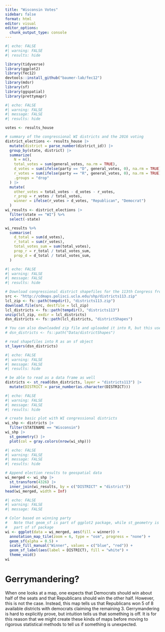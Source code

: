 ```yaml
---
title: "Wisconsin Votes"
sidebar: false
format: html
editor: visual
editor_options: 
  chunk_output_type: console
---
```


```r
#| echo: FALSE
#| warning: FALSE
#| results: hide

library(tidyverse)
library(ggplot2)
library(fec12)
devtools::install_github("baumer-lab/fec12")
library(mdsr)
library(sf)
library(ggspatial)
library(prettymapr)
```

```r
#| echo: FALSE
#| warning: FALSE
#| message: FALSE
#| results: hide

votes <- results_house

# summary of the congressional WI districts and the 2016 voting
district_elections <- results_house |>
  mutate(district = parse_number(district_id)) |>
  group_by(state, district) |>
  summarize(
    N = n(), 
    total_votes = sum(general_votes, na.rm = TRUE),
    d_votes = sum(ifelse(party == "D", general_votes, 0), na.rm = TRUE),
    r_votes = sum(ifelse(party == "R", general_votes, 0), na.rm = TRUE),
    .groups = "drop"
  ) |>
  mutate(
    other_votes = total_votes - d_votes - r_votes,
    r_prop = r_votes / total_votes,  
    winner = ifelse(r_votes > d_votes, "Republican", "Democrat")
  )
wi_results <- district_elections |>
  filter(state == "WI") %>%
  select(-state)

wi_results %>%
  summarise(
    d_total = sum(d_votes), 
    r_total = sum(r_votes), 
    total_votes_sum = sum(total_votes),
    prop_r = r_total / total_votes_sum,
    prop_d = d_total / total_votes_sum,
  )
```

```r
#| echo: FALSE
#| warning: FALSE
#| message: FALSE
#| results: hide

# Download congressional district shapefiles for the 113th Congress from a UCLA website (don't sweat the details too much)
src <- "http://cdmaps.polisci.ucla.edu/shp/districts113.zip"
lcl_zip <- fs::path(tempdir(), "districts113.zip")
download.file(src, destfile = lcl_zip)
lcl_districts <- fs::path(tempdir(), "districts113")
unzip(lcl_zip, exdir = lcl_districts)
dsn_districts <- fs::path(lcl_districts, "districtShapes")

# You can also downloaded zip file and uploaded it into R, but this uses a ton of space!
# dsn_districts <- fs::path("Data/districtShapes")

# read shapefiles into R as an sf object
st_layers(dsn_districts)
```

```r
#| echo: FALSE
#| warning: FALSE
#| message: FALSE
#| results: hide

# be able to read as a data frame as well
districts <- st_read(dsn_districts, layer = "districts113") |>
  mutate(DISTRICT = parse_number(as.character(DISTRICT)))
```

```r
#| echo: FALSE
#| warning: FALSE
#| message: FALSE
#| results: hide

# create basic plot with WI congressional districts
wi_shp <- districts |>
  filter(STATENAME == "Wisconsin")
wi_shp |>
  st_geometry() |>
  plot(col = gray.colors(nrow(wi_shp)))
```

```r
#| echo: FALSE
#| warning: FALSE
#| message: FALSE
#| results: hide

# Append election results to geospatial data
wi_merged <- wi_shp |>
  st_transform(4326) |>
  inner_join(wi_results, by = c("DISTRICT" = "district"))
head(wi_merged, width = Inf)
```

```r
#| echo: FALSE
#| warning: FALSE
#| message: FALSE

# Color based on winning party
#   Note that geom_sf is part of ggplot2 package, while st_geometry is
#   part of sf package
wi <- ggplot(data = wi_merged, aes(fill = winner)) +
  annotation_map_tile(zoom = 6, type = "osm", progress = "none") + 
  geom_sf(alpha = 0.5) +
  scale_fill_manual("Winner", values = c("blue", "red")) + 
  geom_sf_label(aes(label = DISTRICT), fill = "white") + 
  theme_void()
wi
```

# Gerrymandering?

When one looks at a map, one expects that Democrats should win about half of the seats and that Republicans should win the other half. However, this is not the case. Instead, this map tells us that Republicans won 5 of 8 available districts with democrats claiming the remaining 3. Gerrymandering is hard to explicitly prove, but intuition tells us that something is off. It is for this reason that we might create these kinds of maps before moving to rigorous statistical methods to tell us if something is unexpected.
